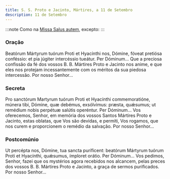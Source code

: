 ```yaml
---
title: S. S. Proto e Jacinto, Mártires, a 11 de Setembro
description: 11 de Setembro
---
```


:::note
Como na [Missa Salus autem](/missal/comum/8muitosmartires3), excepto:
:::

### Oração

<div class="side-by-side not-content">
  <span>
    Beatórum Mártyrum tuórum Proti et Hyacínthi nos, Dómine, fóveat pretiósa conféssio: et pia
    júgiter intercéssio tueátur. Per Dóminum...
  </span>
  <span>
    Que a preciosa confissão da fé dos vossos B. B. Mártires Proto e Jacinto nos anime, e que eles
    nos protejam incessantemente com os méritos da sua piedosa intercessão. Por nosso Senhor...
  </span>
</div>

### Secreta

<div class="side-by-side not-content">
  <span>
    Pro sanctórum Martyrum tuórum Proti et Hyacínthi commemoratióne, múnera tibi, Dómine, quæ
    debémus, exsólvimus: præsta, quǽsumus; ut remédium nobis perpétuæ salútis operéntur. Per
    Dóminum...
  </span>
  <span>
    Vos oferecemos, Senhor, em memória dos vossos Santos Mártires Proto e Jacinto, estas oblatas,
    que Vos são devidas, e permiti, Vos rogamos, que nos curem e proporcionem o remédio da salvação.
    Por nosso Senhor...
  </span>
</div>

### Postcomúnio

<div class="side-by-side not-content">
  <span>
    Ut percépta nos, Dómine, tua sancta puríficent: beatórum Mártyrum tuórum Proti et Hyacínthi,
    quǽsumus, ímploret orátio. Per Dóminum...
  </span>
  <span>
    Vos pedimos, Senhor, fazei que os mystérios agora recebidos nos alcancem, pelas preces dos
    vossos B. B. Mártires Proto e Jacinto, a graça de sermos purificados. Por nosso Senhor...
  </span>
</div>
